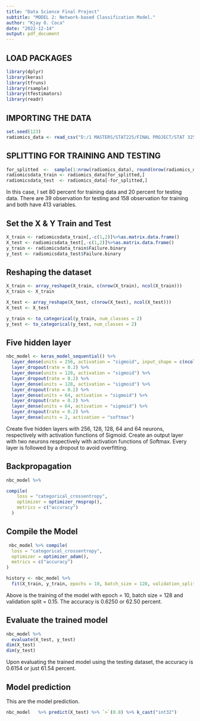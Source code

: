 ---
title: "Data Science Final Project"
subtitle: "MODEL 2: Network-based Classification Model."
author: "Kjay O. Coca"
date: "2022-12-14"
output: pdf_document
---

## LOAD PACKAGES
```{r, warning=FALSE}
library(dplyr)
library(keras)
library(tfruns) 
library(rsample) 
library(tfestimators) 
library(readr)
```

## IMPORTING THE DATA
```{r}
set.seed(123)
radiomics_data <- read_csv("D:/1 MASTERS/STAT225/FINAL PROJECT/STAT 325 _FINAL PROJECT_/Normalize Radiomics Data.csv")
```

## SPLITTING FOR TRAINING AND TESTING
```{r}
for_splitted  <-  sample(1:nrow(radiomics_data), round(nrow(radiomics_data) * 0.8))
radiomicsdata_train <- radiomics_data[for_splitted,]
radiomicsdata_test  <- radiomics_data[-for_splitted,]
```
In this case, I set 80 percent for training data and 20 percent for testing data. There are 39 observation for testing and 158 observation for training and both have 413 variables.


## Set the X & Y Train and Test
```{r}
X_train <- radiomicsdata_train[,-c(1,2)]%>%as.matrix.data.frame()
X_test <- radiomicsdata_test[,-c(1,2)]%>%as.matrix.data.frame()
y_train <- radiomicsdata_train$Failure.binary
y_test <- radiomicsdata_test$Failure.binary
```

## Reshaping the dataset
```{r, warning=FALSE}
X_train <- array_reshape(X_train, c(nrow(X_train), ncol(X_train)))
X_train <- X_train 

X_test <- array_reshape(X_test, c(nrow(X_test), ncol(X_test)))
X_test <- X_test 

y_train <- to_categorical(y_train, num_classes = 2)
y_test <- to_categorical(y_test, num_classes = 2)
```


## Five hidden layer
```{r, warning=FALSE}
nbc_model <- keras_model_sequential() %>%
  layer_dense(units = 256, activation = "sigmoid", input_shape = c(ncol(X_train))) %>%
  layer_dropout(rate = 0.2) %>%
  layer_dense(units = 128, activation = "sigmoid") %>%
  layer_dropout(rate = 0.2) %>%
  layer_dense(units = 128, activation = "sigmoid") %>%
  layer_dropout(rate = 0.2) %>%
  layer_dense(units = 64, activation = "sigmoid") %>% 
  layer_dropout(rate = 0.2) %>%
  layer_dense(units = 64, activation = "sigmoid") %>% 
  layer_dropout(rate = 0.2) %>%
  layer_dense(units = 2, activation = "softmax")
```
Create five hidden layers with 256, 128, 128, 64 and 64 neurons, respectively with activation functions of Sigmoid. Create an output layer with two neurons respectively with activation functions of Softmax. Every layer is followed by a dropout to avoid overfitting.


## Backpropagation
```{r}
 
nbc_model %>% 

compile(
    loss = "categorical_crossentropy",
    optimizer = optimizer_rmsprop(),
    metrics = c("accuracy")
  )
```


## Compile the Model
```{r}
 nbc_model %>% compile(
  loss = "categorical_crossentropy",
  optimizer = optimizer_adam(),
  metrics = c("accuracy")
)

history <- nbc_model %>% 
  fit(X_train, y_train, epochs = 10, batch_size = 128, validation_split = 0.15)
```
Above is the training of the model with epoch = 10, batch size = 128 and validation split = 0.15. The accuracy is 0.6250 or 62.50 percent.


## Evaluate the trained model 
```{r}
nbc_model %>%
  evaluate(X_test, y_test)
dim(X_test)
dim(y_test)
```
Upon evaluating the trained model using the testing dataset, the accuracy is 0.6154 or just 61.54 percent.


## Model prediction
This are the model prediction.
```{r}
nbc_model   %>% predict(X_test) %>% `>`(0.8) %>% k_cast("int32")
```
